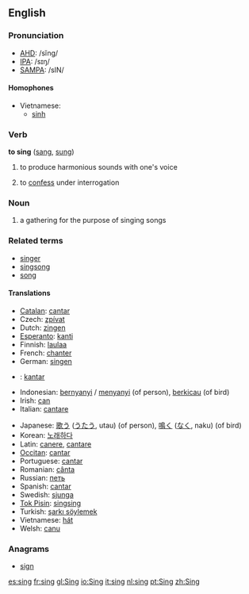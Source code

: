 ==English==

=== Pronunciation ===
*[[w:AHD|AHD]]: /sĭng/
*[[w:IPA|IPA]]: /sɪŋ/
*[[w:SAMPA|SAMPA]]: /sIN/

====Homophones====
*Vietnamese:
**[[sinh#Vietnamese|sinh]]

=== Verb ===
'''to sing''' ([[sang]], [[sung]])

# to produce harmonious sounds with one's voice
# {{slang}} to [[confess]] under interrogation

=== Noun ===

# a gathering for the purpose of singing songs

===Related terms===
*[[singer]]
*[[singsong]]
*[[song]]

==== Translations ====
{{top}}
*[[Catalan]]: [[cantar]]
*Czech: [[zpívat]]
*Dutch: [[zingen]]
*[[Esperanto]]: [[kanti]]
*Finnish: [[laulaa]]
*French: [[chanter]]
*German: [[singen]]
*{{io}}: [[kantar]]
*Indonesian: [[nyanyi|bernyanyi]] / [[nyanyi|menyanyi]] (of person), [[kicau|berkicau]] (of bird)
*Irish: [[can]]
*Italian: [[cantare]]
{{mid}}
*Japanese: [[歌う]] ([[うたう]], utau) (of person), [[鳴く]] ([[なく]], naku) (of bird)
*Korean: [[노래하다]]
*Latin: [[canere]], [[cantare]]
*[[Occitan]]: [[cantar]]
*Portuguese: [[cantar]]
*Romanian: [[cânta]]
*Russian: [[петь]]
*Spanish: [[cantar]]
*Swedish: [[sjunga]]
*[[Tok Pisin]]: [[singsing]]
*Turkish: [[şarkı söylemek]]
*Vietnamese: [[hát#Vietnamese|hát]]
*Welsh: [[canu]]
{{bottom}}

===Anagrams===
*[[sign]]

[[es:sing]]
[[fr:sing]]
[[gl:Sing]]
[[io:Sing]]
[[it:sing]]
[[nl:sing]]
[[pt:Sing]]
[[zh:Sing]]
